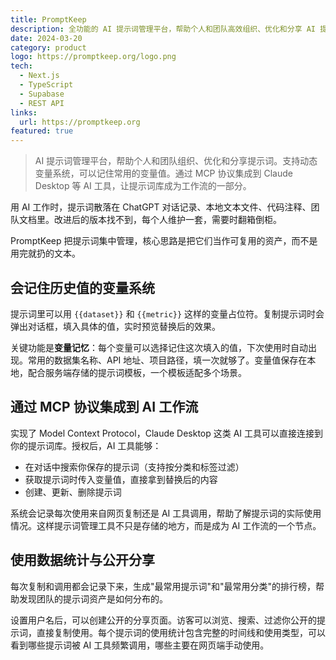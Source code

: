 ```yaml
---
title: PromptKeep
description: 全功能的 AI 提示词管理平台，帮助个人和团队高效组织、优化和分享 AI 提示词
date: 2024-03-20
category: product
logo: https://promptkeep.org/logo.png
tech:
  - Next.js
  - TypeScript
  - Supabase
  - REST API
links:
  url: https://promptkeep.org
featured: true
---
```


> AI 提示词管理平台，帮助个人和团队组织、优化和分享提示词。支持动态变量系统，可以记住常用的变量值。通过 MCP 协议集成到 Claude Desktop 等 AI 工具，让提示词库成为工作流的一部分。

用 AI 工作时，提示词散落在 ChatGPT 对话记录、本地文本文件、代码注释、团队文档里。改进后的版本找不到，每个人维护一套，需要时翻箱倒柜。

PromptKeep 把提示词集中管理，核心思路是把它们当作可复用的资产，而不是用完就扔的文本。

## 会记住历史值的变量系统

提示词里可以用 `{{dataset}}` 和 `{{metric}}` 这样的变量占位符。复制提示词时会弹出对话框，填入具体的值，实时预览替换后的效果。

关键功能是**变量记忆**：每个变量可以选择记住这次填入的值，下次使用时自动出现。常用的数据集名称、API 地址、项目路径，填一次就够了。变量值保存在本地，配合服务端存储的提示词模板，一个模板适配多个场景。

## 通过 MCP 协议集成到 AI 工作流

实现了 Model Context Protocol，Claude Desktop 这类 AI 工具可以直接连接到你的提示词库。授权后，AI 工具能够：

- 在对话中搜索你保存的提示词（支持按分类和标签过滤）
- 获取提示词时传入变量值，直接拿到替换后的内容
- 创建、更新、删除提示词

系统会记录每次使用来自网页复制还是 AI 工具调用，帮助了解提示词的实际使用情况。这样提示词管理工具不只是存储的地方，而是成为 AI 工作流的一个节点。

## 使用数据统计与公开分享

每次复制和调用都会记录下来，生成"最常用提示词"和"最常用分类"的排行榜，帮助发现团队的提示词资产是如何分布的。

设置用户名后，可以创建公开的分享页面。访客可以浏览、搜索、过滤你公开的提示词，直接复制使用。每个提示词的使用统计包含完整的时间线和使用类型，可以看到哪些提示词被 AI 工具频繁调用，哪些主要在网页端手动使用。
